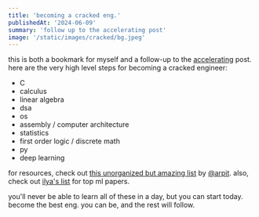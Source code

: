 ```yaml
---
title: 'becoming a cracked eng.'
publishedAt: '2024-06-09'
summary: 'follow up to the accelerating post'
image: '/static/images/cracked/bg.jpeg'
---
```



this is both a bookmark for myself and a follow-up to the [accelerating](/writing/accelerating) post. here are the 
very high level steps for becoming a cracked engineer:
- C 
- calculus
- linear algebra
- dsa
- os
- assembly / computer architecture
- statistics
- first order logic / discrete math
- py
- deep learning

for resources, check out [this unorganized but amazing list](https://arc.net/e/D242E263-31FD-4CF9-A2D5-B67519C049AF) by [@arpit](https://x.com/arpitingle).
also, check out [ilya's list](https://arc.net/folder/C35CD8D6-A71D-46A8-9C24-1EC1E7820219) for top ml papers.

you'll never be able to learn all of these in a day, but you can start today. 
become the best eng. you can be, and the rest will follow. 